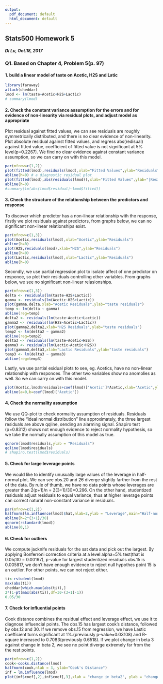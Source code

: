 ```yaml
---
output:
  pdf_document: default
  html_document: default
---
```

## Stats500 Homework 5
#### *Di Lu, Oct.18, 2017*

### Q1. Based on Chapter 4, Problem 5(p. 97) 
#### 1. build a linear model of taste on Acetic, H2S and Latic

```r
library(faraway)
attach(cheddar)
lmod <- lm(taste~Acetic+H2S+Lactic)
# summary(lmod)
```

#### 2. Check the constant variance assumption for the errors and for evidence of non-linearity via residual plots, and adjust model as appropriate

Plot residual against fitted values, we can see residuals are roughly symmetrically distributed, and there is no clear evidence of non-linearity. Plot absolute residual against fitted values, and regress abs(redisual) against fitted value, coefficient of fitted value is not significant at 5% level(p=0.2267). We find no clear evidence against constant variance assumption, so we can carry on with this model.
```r
par(mfrow=c(1,2))
plot(fitted(lmod),residuals(lmod),xlab="Fitted Values",ylab="Residuals")
abline(h=0) # a diagnostic residual plot
plot(fitted(lmod),abs(residuals(lmod)),xlab="Fitted Values",ylab="|Residuals|")
abline(h=0)
#summary(lm(abs(lmod$residual)~lmod$fitted))
```

#### 3. Check the structure of the relationship between the predictors and response
To discover which predictor has a non-linear relationship with the response, firstly we plot residuals against predictors, from graphs below, we can no significant non-linear relationships exist.
```r
par(mfrow=c(1,3))
plot(Acetic,residuals(lmod),xlab="Acetic",ylab="Residuals")
abline(h=0)
plot(H2S,residuals(lmod),xlab="H2S",ylab="Residuals")
abline(h=0)
plot(Lactic,residuals(lmod),xlab="Lactic",ylab="Residuals")
abline(h=0)
```

Secondly, we use partial regression plot to isolate affect of one predictor on responce, so plot their residuals controlling other variables. From graphs below, we see no significant non-linear relasionships.
```r
par(mfrow=c(1,3))
delta <- residuals(lm(taste~H2S+Lactic))
gamma <- residuals(lm(Acetic~H2S+Lactic))
plot(gamma,delta,xlab="Acetic Residuals",ylab="taste residuals")
temp <- lm(delta ~ gamma)
abline(reg=temp)
delta2 <- residuals(lm(taste~Acetic+Lactic))
gamma2 <- residuals(lm(H2S~Acetic+Lactic))
plot(gamma2,delta2,xlab="H2S Residuals",ylab="taste residuals")
temp2 <- lm(delta2 ~ gamma2)
abline(reg=temp2)
delta3 <- residuals(lm(taste~Acetic+H2S))
gamma3 <- residuals(lm(Lactic~Acetic+H2S))
plot(gamma3,delta3,xlab="Lactic Residuals",ylab="taste residuals")
temp3 <- lm(delta3 ~ gamma3)
abline(reg=temp3)
```

Lastly, we use partial esidual plots to see, eg. Acetics, have no non-linear relationship with responces. The other two variables show no anomolies as well. So we can carry on with this model.
```r
plot(Acetic,lmod$residuals+coef(lmod)['Acetic']*Acetic,xlab="Acetic",ylab="taste(adjusted for Acetic)")
abline(a=0,b=coef(lmod)["Acetic"])
```


#### 4. Check the normality assumption
We use QQ-plot to check normality assumption of residuals. Residuals follow the "ideal normal distribution" line approximately, the three largest residuals are above qqline, sending an alarming signal. Shapiro test (p=0.8312) shows not enough evidence to reject normality hypothesis, so we take the normally assumption of this model as true.
```r
qqnorm(lmod$residuals,ylab = "Residuals")
qqline(lmod$residuals)
# shapiro.test(lmod$residuals)
```

#### 5. Check for large leverage points
We would like to identify unusually large values of the leverage in half-normal plot. We can see obs.20 and 26 diverge slightly farther from the rest of the data. By rule of thumb, we have no data points whose leverages are greater than 2(p+1)/n = 2(3+1)/30=0.266.
On the other hand, studentized residuals adjust residuals to equal variance, thus at higher leverage points can correct natural non-constant variance in residuals.
```r
par(mfrow=c(1,2))
halfnorm(lm.influence(lmod)$hat,nlab=2,ylab = "Leverage",main="Half-normal plot")
abline(h=2*(3+1)/30)
qqnorm(rstandard(lmod))
abline(0,1)
```

#### 6. Check for outliers
We compute jacknife residuals for the sat data and pick out the largest. By applying Bonferroni correction criteria at a level alpha=5% test(that is 0.05/30 = 0.00167), p-value for largest studentized residuals obs.15 is 0.005817, we don't have enough evidence to reject null hypothes point 15 is an outlier. For other points, we can not reject either.
```r
ti<-rstudent(lmod)
max(abs(ti))
cheddar[which.max(abs(ti)),]
2*(1-pt(max(abs(ti)),df=30-(3+1)-1))
0.05/30
```

#### 7. Check for influential points
Cook distance combines the residual effect and leverage effect, we use it to diagnose influencial points. The obs.15 has largest cook's distance, followed by obs.12 and 30. If we remove obs.15 from regression, we have Lastic coefficient turns significant at 1%.(previously p-value=0.03108) and R-square increased to 0.7083(previously 0.6518). If we plot change in beta 3 against change in beta 2, we see no point diverge extremely far from the the rest points.
```r
par(mfrow=c(1,2))
cook<-cooks.distance(lmod)
halfnorm(cook,nlab = 3, ylab="Cook's Distance")
inf = lm.influence(lmod)
plot(inf$coef[,2],inf$coef[,3],xlab = "change in beta2", ylab = "change in beta3")
```